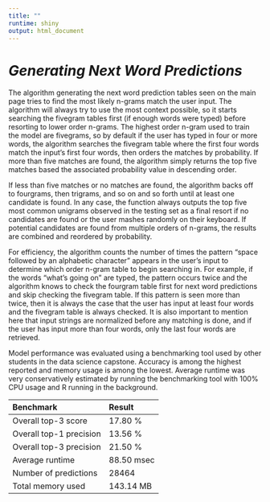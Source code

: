 ```yaml
---
title: ""
runtime: shiny
output: html_document
---
```


# *Generating Next Word Predictions*

The algorithm generating the next word prediction tables seen on the main page tries to find the most likely n-grams match the user input. The algorithm will always try to use the most context possible, so it starts searching the fivegram tables first (if enough words were typed) before resorting to lower order n-grams. The highest order n-gram used to train the model are fivegrams, so by default if the user has typed in four or more words, the algorithm searches the fivegram table where the first four words match the input's first four words, then orders the matches by probability. If more than five matches are found, the algorithm simply returns the top five matches based the associated probability value in descending order. 

If less than five matches or no matches are found, the algorithm backs off to fourgrams, then trigrams, and so on and so forth until at least one candidate is found. In any case, the function always outputs the top five most common unigrams observed in the testing set as a final resort if no candidates are found or the user mashes randomly on their keyboard. If potential candidates are found from multiple orders of n-grams, the results are combined and reordered by probability.

For efficiency, the algorithm counts the number of times the pattern "space followed by an alphabetic character" appears in the user's input to determine which order n-gram table to begin searching in. For example, if the words "what's going on" are typed, the pattern occurs twice and the algorithm knows to check the fourgram table first for next word predictions and skip checking the fivegram table. If this pattern is seen more than twice, then it is always the case that the user has input at least four words and the fivegram table is always checked. It is also important to mention here that input strings are normalized before any matching is done, and if the user has input more than four words, only the last four words are retrieved.

Model performance was evaluated using a benchmarking tool used by other students in the data science capstone.
Accuracy is among the highest reported and memory usage is among the lowest. Average runtime was very conservatively estimated by running the benchmarking tool with 100% CPU usage and R running in the background.

|    Benchmark            |  Result    |
| :---                     | :---   |
| Overall top-3 score     |  17.80 %    |
| Overall top-1 precision  | 13.56 %    |
| Overall top-3 precision |  21.50 %    |
| Average runtime          | 88.50 msec |
| Number of predictions   |  28464    |
| Total memory used       |  143.14 MB |

